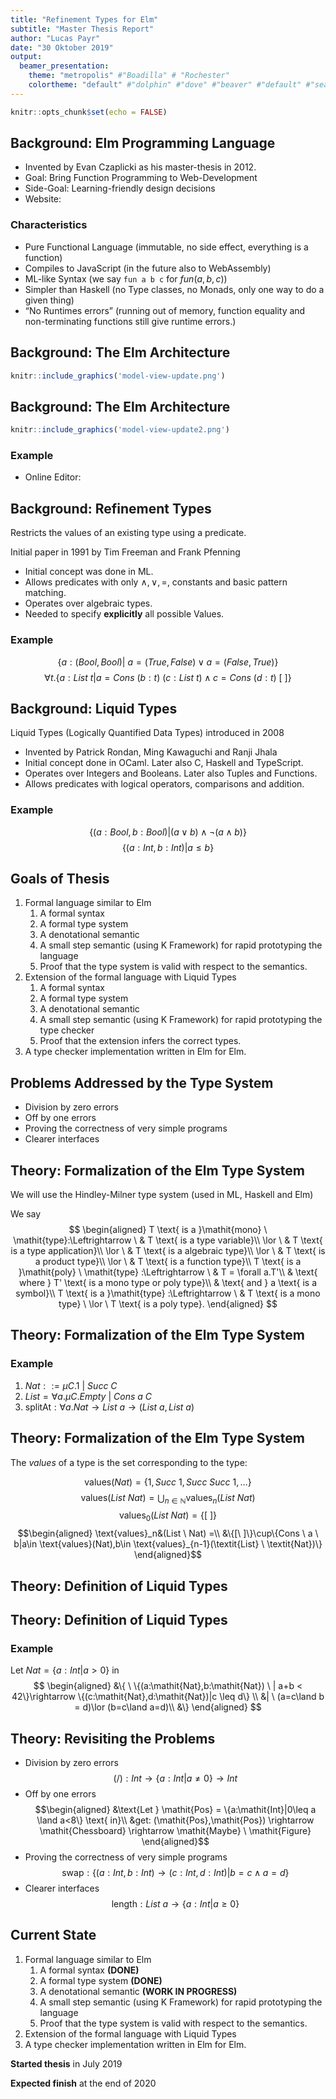 ```yaml
---
title: "Refinement Types for Elm"
subtitle: "Master Thesis Report"
author: "Lucas Payr"
date: "30 Oktober 2019"
output:
  beamer_presentation:
    theme: "metropolis" #"Boadilla" # "Rochester"
    colortheme: "default" #"dolphin" #"dove" #"beaver" #"default" #"seagull"
---
```


```r
knitr::opts_chunk$set(echo = FALSE)
```

## Background: Elm Programming Language

* Invented by Evan Czaplicki as his master-thesis in 2012.
* Goal: Bring Function Programming to Web-Development
* Side-Goal: Learning-friendly design decisions
* Website: \alert{elm-lang.org}

### Characteristics

* Pure Functional Language (immutable, no side effect, everything is a function)
* Compiles to JavaScript (in the future also to WebAssembly)
* ML-like Syntax (we say `fun a b c` for $fun(a,b,c)$)
* Simpler than Haskell (no Type classes, no Monads, only one way to do a given thing)
* "No Runtimes errors" (running out of memory, function equality and non-terminating functions still give runtime errors.)

## Background: The Elm Architecture

```r
knitr::include_graphics('model-view-update.png')
```

## Background: The Elm Architecture

```r
knitr::include_graphics('model-view-update2.png')
```

### Example

* Online Editor: \alert{ellie-app.com}

## Background: Refinement Types

Restricts the values of an existing type using a predicate.

Initial paper in 1991 by Tim Freeman and Frank Pfenning

* Initial concept was done in ML.
* Allows predicates with only $\land,\lor,=$, constants and basic pattern matching.
* Operates over algebraic types.
* Needed to specify **explicitly** all possible Values.
    
### Example
$$
\{ a:(\mathit{Bool},\mathit{Bool})| \ a=(\mathit{True},\mathit{False}) \lor a=(\mathit{False},\mathit{True})\}
$$
$$
\forall t.\{a:List \ t| a = Cons \ (b:t) \ (c:List \ t) \land c = Cons \ (d:t) \ [ \ ] \}
$$


## Background: Liquid Types

Liquid Types (Logically Quantified Data Types) introduced in 2008

* Invented by Patrick Rondan, Ming Kawaguchi and Ranji Jhala
* Initial concept done in OCaml. Later also C, Haskell and TypeScript.
* Operates over Integers and Booleans. Later also Tuples and Functions.
* Allows predicates with logical operators, comparisons and addition.

### Example
$$\{(a:Bool,b:Bool)|(a\lor b) \land \neg (a\land b)\}$$
$$\{(a:Int,b:Int)|a \leq b\}$$

## Goals of Thesis

1. Formal language similar to Elm
    1. A formal syntax
    2. A formal type system
    3. A denotational semantic
    4. A small step semantic (using K Framework) for rapid prototyping the language
    5. Proof that the type system is valid with respect to the semantics.
2. Extension of the formal language with Liquid Types
    1. A formal syntax
    2. A formal type system
    3. A denotational semantic
    4. A small step semantic (using K Framework) for rapid prototyping the type checker
    5. Proof that the extension infers the correct types.
3. A type checker implementation written in Elm for Elm.

## Problems Addressed by the Type System

* Division by zero errors
* Off by one errors
* Proving the correctness of very simple programs
* Clearer interfaces

## Theory: Formalization of the Elm Type System

We will use the Hindley-Milner type system (used in ML, Haskell and Elm)

We say
$$
\begin{aligned}
  T \text{ is a }\mathit{mono} \ \mathit{type}:\Leftrightarrow
       \ & T \text{ is a type variable}\\
  \lor \ & T \text{ is a type application}\\
  \lor \ & T \text{ is a algebraic type}\\
  \lor \ & T \text{ is a product type}\\
  \lor \ & T \text{ is a function type}\\
  T \text{ is a }\mathit{poly} \ \mathit{type} :\Leftrightarrow
       \ & T = \forall a.T'\\
         & \text{ where } T' \text{ is a mono type or poly type}\\
         & \text{ and } a \text{ is a symbol}\\
  T \text{ is a }\mathit{type} :\Leftrightarrow 
       \ & T \text{ is a mono type} \ \lor \ T \text{ is a poly type}.
\end{aligned}
$$  

## Theory: Formalization of the Elm Type System

### Example

1. $\mathit{Nat} ::= \mu C.1 \ | \ \mathit{Succ} \ C$
2. $\mathit{List} = \forall a.\mu C. \mathit{Empty} \ | \ \mathit{Cons} \ a \ C$
3. $\text{splitAt}:\forall a.\mathit{Nat} \rightarrow List \ a \rightarrow (List \ a,List \ a)$

## Theory: Formalization of the Elm Type System
The $values$ of a type is the set corresponding to the type:

$$\text{values}(\mathit{Nat}) = \{1,\mathit{Succ} \ 1, \mathit{Succ} \ \mathit{Succ} \ 1,\dots\}$$
$$\text{values}(\mathit{List} \ \mathit{Nat}) = \bigcup_{n\in\mathbb{N}} \text{values}_n(\mathit{List} \ \mathit{Nat})$$
$$\text{values}_0(List \ Nat) = \{[\ ]\}$$
$$\begin{aligned}
\text{values}_n&(List \ Nat) =\\
&\{[\ ]\}\cup\{Cons \ a \ b|a\in \text{values}(Nat),b\in \text{values}_{n-1}(\textit{List} \ \textit{Nat})\}
\end{aligned}$$

## Theory: Definition of Liquid Types

\begin{definition}[Sketch]
Let $T$ be a Type Application of $\mathit{Int}$, tuples and functions.
Let $q$ be a logical formula consisting of

\begin{itemize}
\item Logical operations: $\neg,\land,\lor$
\item Logical constants: $True, False$
\item Comparisons: $<,\leq,=,\neq$
\item Integer operations: $+, \cdot c$ where c is a constant
\item Integer constants: $0,3,42,\dots$
\item Bound variables: $a,b,c,\dots$
\end{itemize}

Then we call the syntactic phrase $\{ a:T | q(a) \}$ a \textit{Liquid Type}.
\end{definition}

## Theory: Definition of Liquid Types

### Example

Let $Nat = \{a:Int| a > 0\}$ in
$$
\begin{aligned}
&\{ \ \{(a:\mathit{Nat},b:\mathit{Nat}) \ | a+b < 42\}\rightarrow \{(c:\mathit{Nat},d:\mathit{Nat})|c \leq d\} \\
&| \  (a=c\land b = d)\lor (b=c\land a=d)\\
&\}
\end{aligned}
$$

## Theory: Revisiting the Problems

* Division by zero errors $$(/):\mathit{Int} \rightarrow \{a:\mathit{Int}|a\neq 0\} \rightarrow \mathit{Int}$$
* Off by one errors
    $$\begin{aligned}
      &\text{Let } \mathit{Pos} = \{a:\mathit{Int}|0\leq a \land a<8\} \text{ in}\\
      &get: (\mathit{Pos},\mathit{Pos}) \rightarrow \mathit{Chessboard} \rightarrow \mathit{Maybe} \ \mathit{Figure}
    \end{aligned}$$
* Proving the correctness of very simple programs $$\text{swap}:\{(a:\mathit{Int},b:\mathit{Int})\rightarrow(c:\mathit{Int},d:\mathit{Int})|b=c\land a = d\}$$
* Clearer interfaces $$\text{length}: \mathit{List} \ a \rightarrow \{a:\mathit{Int}| a \geq 0\}$$

## Current State

1. Formal language similar to Elm
    1. A formal syntax **(DONE)**
    2. A formal type system **(DONE)**
    3. A denotational semantic **(WORK IN PROGRESS)**
    4. A small step semantic (using K Framework) for rapid prototyping the language
    5. Proof that the type system is valid with respect to the semantics.
2. Extension of the formal language with Liquid Types
3. A type checker implementation written in Elm for Elm.

**Started thesis** in July 2019

**Expected finish** at the end of 2020